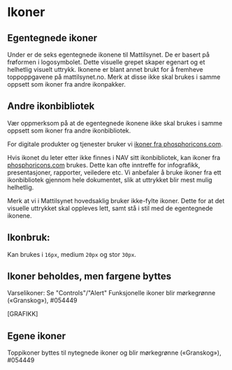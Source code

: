 
<Meta title="Identitet/Ikoner" />

# Ikoner

## Egentegnede ikoner
Under er de seks egentegnede ikonene til Mattilsynet. De er basert på frøformen i logosymbolet.
Dette visuelle grepet skaper egenart og et helhetlig visuelt uttrykk. Ikonene er blant annet brukt for å fremheve toppoppgavene på mattilsynet.no. Merk at disse ikke skal brukes i samme oppsett som ikoner fra andre ikonpakker. 

<Svgs path="/icons" />

## Andre ikonbibliotek
Vær oppmerksom på at de egentegnede ikonene ikke skal brukes i samme oppsett som ikoner fra andre ikonbibliotek.

For digitale produkter og tjenester bruker vi [ikoner fra phosphoricons.com](https://phosphoricons.com/).

Hvis ikonet du leter etter ikke finnes i NAV sitt ikonbibliotek, kan ikoner fra [phosphoricons.com](https://phosphoricons.com/) brukes. Dette kan ofte inntreffe for infografikk, presentasjoner, rapporter, veiledere etc. Vi anbefaler å bruke ikoner fra ett ikonbibliotek gjennom hele dokumentet, slik at uttrykket blir mest mulig helhetlig.

Merk at vi i Mattilsynet hovedsaklig bruker ikke-fylte ikoner. Dette for at det visuelle uttrykket skal oppleves lett, samt stå i stil med de egentegnede ikonene.

## Ikonbruk:
Kan brukes i `16px`, medium `20px` og stor `30px`.

## Ikoner beholdes, men fargene byttes
Varselikoner: Se "Controls"/"Alert"
Funksjonelle ikoner blir mørkegrønne («Granskog»), #054449

[GRAFIKK]

## Egene ikoner
Toppikoner byttes til nytegnede ikoner
og blir mørkegrønne («Granskog»), #054449